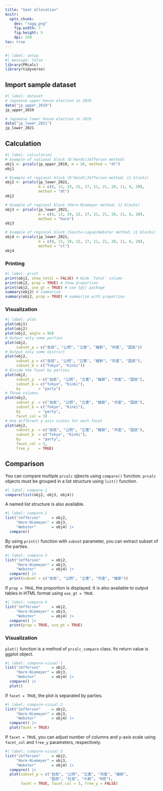 ```yaml
---
title: "Seat allocation"
knitr: 
  opts_chunk: 
    dev: "ragg_png"
    fig.width: 7
    fig.height: 5
    dpi: 150
toc: true
---
```


```r
#| label: setup
#| message: false
library(PRcalc)
library(tidyverse)
```

## Import sample dataset

```r
#| label: dataset
# Japanese upper house election in 2019
data("jp_upper_2019")
jp_upper_2019

# Japanese lower house election in 2019
data("jp_lower_2021")
jp_lower_2021
```

## Calculation

```r
#| label: calculation
# Example of national block (D'Hondt/Jefferson method)
obj1 <- prcalc(jp_upper_2019, m = 50, method = "dt")
obj1

# Example of regional block (D'Hondt/Jefferson method; 11 blocks)
obj2 <- prcalc(jp_lower_2021, 
               m = c(8, 13, 19, 22, 17, 11, 21, 28, 11, 6, 20), 
               method = "dt")
obj2

# Example of regional block (Hare-Niemeyer method; 11 blocks)
obj3 <- prcalc(jp_lower_2021, 
               m = c(8, 13, 19, 22, 17, 11, 21, 28, 11, 6, 20), 
               method = "hare")
obj3

# Example of regional block (Sainte-Laguë/Webster method; 11 blocks)
obj4 <- prcalc(jp_lower_2021, 
               m = c(8, 13, 19, 22, 17, 11, 21, 28, 11, 6, 20), 
               method = "sl")
obj4
```

### Printing

```r
#| label: print
print(obj2, show_total = FALSE) # Hide `Total` column
print(obj2, prop = TRUE) # Show proportion
print(obj2, use_gt = TRUE) # use {gt} package
summary(obj2) # summarize
summary(obj2, prop = TRUE) # summarize with proportion
```

### Visualization

```r
#| label: plot
plot(obj1)
plot(obj2)
plot(obj2, angle = 90)
# Output only some parties
plot(obj2, 
     subset_p = c("自民", "公明", "立憲", "維新", "共産", "国民"))
# Output only some district
plot(obj2, 
     subset_p = c("自民", "公明", "立憲", "維新", "共産", "国民"),
     subset_b = c("Tokyo", "Kinki")) 
# Divide the facet by parties
plot(obj2, 
     subset_p  = c("自民", "公明", "立憲", "維新", "共産", "国民"),
     subset_b = c("Tokyo", "Kinki"),
     by        = "party")
# Three columns
plot(obj2, 
     subset_p  = c("自民", "公明", "立憲", "維新", "共産", "国民"),
     subset_b = c("Tokyo", "Kinki"),
     by        = "party",
     facet_col = 3)
# Use different y-axis scales for each facet
plot(obj2, 
     subset_p  = c("自民", "公明", "立憲", "維新", "共産", "国民"),
     subset_b  = c("Tokyo", "Kinki"),
     by        = "party",
     facet_col = 3,
     free_y    = TRUE)
```

## Comparison

You can compare multiple `prcalc` ojbects using `compare()` function. `prcalc` objects must be grouped in a list structure using `list()` function.

```r
#| label: compare-1
compare(list(obj2, obj3, obj4))
```

A named list structure is also available.

```r
#| label: compare-2
list("Jefferson"     = obj2, 
     "Hare-Niemeyer" = obj3, 
     "Webster"       = obj4) |> 
  compare() 
```

By using `print()` function with `subset` parameter, you can extract subset of the parties.

```r
#| label: compare-3
list("Jefferson"     = obj2, 
     "Hare-Niemeyer" = obj3, 
     "Webster"       = obj4) |> 
  compare() |> 
  print(subset = c("自民", "公明", "立憲", "共産", "維新"))
```

If `prop = TRUE`, the proportion is displayed. It is also available to output tables in HTML format using `use_gt = TRUE`.

```r
#| label: compare-4
list("Jefferson"     = obj2, 
     "Hare-Niemeyer" = obj3, 
     "Webster"       = obj4) |> 
  compare() |> 
  print(prop = TRUE, use_gt = TRUE)
```

### Visualization

`plot()` function is a method of `prcalc_compare` class. Its return value is ggplot object.

```r
#| label: compare-visual-1
list("Jefferson"     = obj2, 
     "Hare-Niemeyer" = obj3, 
     "Webster"       = obj4) |> 
  compare() |> 
  plot()
```

If `facet = TRUE`, the plot is separated by parties.

```r
#| label: compare-visual-2
list("Jefferson"     = obj2, 
     "Hare-Niemeyer" = obj3, 
     "Webster"       = obj4) |> 
  compare() |> 
  plot(facet = TRUE)
```

If `facet = TRUE`, you can adjust number of columns and y-axis scale using `facet_col` and `free_y` parameters, respectively.

```r
#| label: compare-visual-3
list("Jefferson"     = obj2, 
     "Hare-Niemeyer" = obj3, 
     "Webster"       = obj4) |> 
  compare() |> 
  plot(subset_p = c("自民", "公明", "立憲", "共産", "維新", 
                    "国民", "社民", "れ新", "N党"),
       facet = TRUE, facet_col = 3, free_y = FALSE)
```
